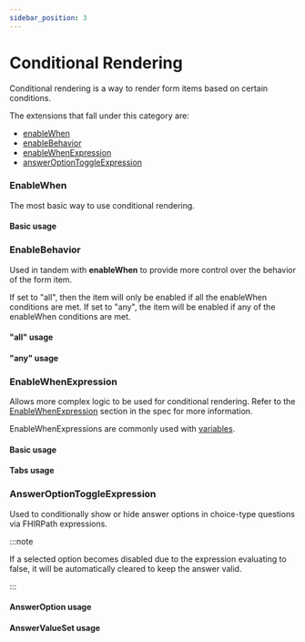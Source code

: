 ```yaml
---
sidebar_position: 3
---
```



# Conditional Rendering

Conditional rendering is a way to render form items based on certain conditions.

The extensions that fall under this category are:

- [enableWhen](http://hl7.org/fhir/uv/sdc/behavior.html#enableWhen)
- [enableBehavior](http://hl7.org/fhir/uv/sdc/behavior.html#enableBehavior)
- [enableWhenExpression](http://hl7.org/fhir/uv/sdc/expressions.html#enableWhenExpression)
- [answerOptionToggleExpression](http://hl7.org/fhir/uv/sdc/expressions.html#answerOptionToggleExpression)

### EnableWhen

The most basic way to use conditional rendering.

#### Basic usage

<IframeContainer storyId="sdc-10-1-4-behavior-other-control--enable-when" initialHeight={250} />

### EnableBehavior

Used in tandem with **enableWhen** to provide more control over the behavior of the form item.

If set to "all", then the item will only be enabled if all the enableWhen conditions are met. If set to "any", the item will be enabled if any of the enableWhen conditions are met.

#### "all" usage

<IframeContainer
  storyId="sdc-10-1-4-behavior-other-control--enable-behavior-all"
  initialHeight={140}
/>

#### "any" usage

<IframeContainer
  storyId="sdc-10-1-4-behavior-other-control--enable-behavior-any"
  initialHeight={340}
/>

### EnableWhenExpression

Allows more complex logic to be used for conditional rendering. Refer to the [EnableWhenExpression](http://hl7.org/fhir/uv/sdc/expressions.html#enableWhenExpression) section in the spec for more information.

EnableWhenExpressions are commonly used with [variables](http://hl7.org/fhir/uv/sdc/expressions.html#variable).

#### Basic usage

<IframeContainer
  storyId="sdc-10-1-4-behavior-other-control--enable-when-expression-simple"
  initialHeight={440}
/>

#### Tabs usage

<IframeContainer
  storyId="sdc-10-1-4-behavior-other-control--enable-when-expression-tabs"
  initialHeight={450}
/>

### AnswerOptionToggleExpression

Used to conditionally show or hide answer options in choice-type questions via FHIRPath expressions.

:::note

If a selected option becomes disabled due to the expression evaluating to false, it will be automatically cleared to keep the answer valid.

:::

#### AnswerOption usage

<IframeContainer
  storyId="sdc-10-1-2-behavior-choice-restriction--answer-option-toggle-expression-answer-option"
  initialHeight={440}
/>

#### AnswerValueSet usage

<IframeContainer
  storyId="sdc-10-1-2-behavior-choice-restriction--answer-option-toggle-expression-answer-value-set-contained"
  initialHeight={440}
/>
